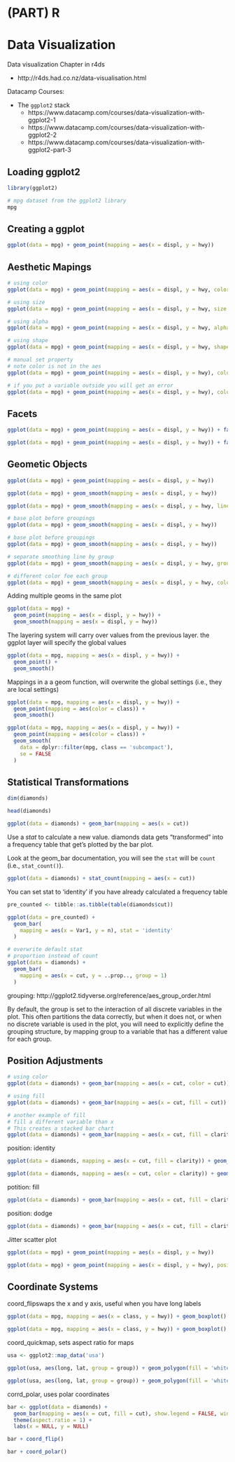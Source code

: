 # (PART) R {-}

# Data Visualization

Data visualization Chapter in r4ds

- http://r4ds.had.co.nz/data-visualisation.html

Datacamp Courses:

- The `ggplot2` stack
    - https://www.datacamp.com/courses/data-visualization-with-ggplot2-1
    - https://www.datacamp.com/courses/data-visualization-with-ggplot2-2
    - https://www.datacamp.com/courses/data-visualization-with-ggplot2-part-3

## Loading ggplot2

```r
library(ggplot2)
```

```r
# mpg dataset from the ggplot2 library
mpg
```


## Creating a ggplot

```r
ggplot(data = mpg) + geom_point(mapping = aes(x = displ, y = hwy))

```

## Aesthetic Mapings

```r
# using color
ggplot(data = mpg) + geom_point(mapping = aes(x = displ, y = hwy, color = class))
```

```r
# using size
ggplot(data = mpg) + geom_point(mapping = aes(x = displ, y = hwy, size = class))
```

```r
# using alpha
ggplot(data = mpg) + geom_point(mapping = aes(x = displ, y = hwy, alpha = class))
```

```r
# using shape
ggplot(data = mpg) + geom_point(mapping = aes(x = displ, y = hwy, shape = class))
```

```r
# manual set property
# note color is not in the aes
ggplot(data = mpg) + geom_point(mapping = aes(x = displ, y = hwy), color = "blue")
```

```r
# if you put a variable outside you will get an error
ggplot(data = mpg) + geom_point(mapping = aes(x = displ, y = hwy), color = class)
```

## Facets

```r
ggplot(data = mpg) + geom_point(mapping = aes(x = displ, y = hwy)) + facet_wrap(~ class, nrow = 2)
```

```r
ggplot(data = mpg) + geom_point(mapping = aes(x = displ, y = hwy)) + facet_grid(drv ~ cyl)
```

## Geometic Objects

```r
ggplot(data = mpg) + geom_point(mapping = aes(x = displ, y = hwy))
```

```r
ggplot(data = mpg) + geom_smooth(mapping = aes(x = displ, y = hwy))
```

```r
ggplot(data = mpg) + geom_smooth(mapping = aes(x = displ, y = hwy, linetime = drv))
```

```r
# base plot before groupings
ggplot(data = mpg) + geom_smooth(mapping = aes(x = displ, y = hwy))
```

```r
# base plot before groupings
ggplot(data = mpg) + geom_smooth(mapping = aes(x = displ, y = hwy))

# separate smoothing line by group
ggplot(data = mpg) + geom_smooth(mapping = aes(x = displ, y = hwy, group = drv))

# different color foe each group
ggplot(data = mpg) + geom_smooth(mapping = aes(x = displ, y = hwy, color = drv), show.legend = FALSE)
```


Adding multiple geoms in the same plot
```r
ggplot(data = mpg) +
  geom_point(mapping = aes(x = displ, y = hwy)) +
  geom_smooth(mapping = aes(x = displ, y = hwy))
```

The layering system will carry over values from the previous layer.
the ggplot layer will specify the global values

```r
ggplot(data = mpg, mapping = aes(x = displ, y = hwy)) +
  geom_point() +
  geom_smooth()
```

Mappings in a a geom function, will overwrite the global settings (i.e., they are local settings)

```r
ggplot(data = mpg, mapping = aes(x = displ, y = hwy)) +
  geom_point(mapping = aes(color = class)) +
  geom_smooth()
```

```r
ggplot(data = mpg, mapping = aes(x = displ, y = hwy)) +
  geom_point(mapping = aes(color = class)) +
  geom_smooth(
    data = dplyr::filter(mpg, class == 'subcompact'),
    se = FALSE
  )
```

## Statistical Transformations

```r
dim(diamonds)
```

```r
head(diamonds)
```


```r
ggplot(data = diamonds) + geom_bar(mapping = aes(x = cut))
```

Use a *stat* to calculate a new value.
diamonds data gets "transformed" into a frequency table that get's plotted by the bar plot.

Look at the geom_bar documentation, you will see the `stat` will be `count` (i.e., `stat_count()`).

```r
ggplot(data = diamonds) + stat_count(mapping = aes(x = cut))
```

You can set stat to 'identity' if you have already calculated a frequency table

```r
pre_counted <- tibble::as.tibble(table(diamonds$cut))
```

```r
ggplot(data = pre_counted) +
  geom_bar(
    mapping = aes(x = Var1, y = n), stat = 'identity'
  )
```


```r
# overwrite default stat
# proportion instead of count
ggplot(data = diamonds) +
  geom_bar(
    mapping = aes(x = cut, y = ..prop.., group = 1)
  )
```

grouping: http://ggplot2.tidyverse.org/reference/aes_group_order.html

By default, the group is set to the interaction of all discrete variables in the
plot. This often partitions the data correctly, but when it does not, or when
no discrete variable is used in the plot, you will need to explicitly define the
grouping structure, by mapping group to a variable that has a different value
for each group.

## Position Adjustments

```r
# using color
ggplot(data = diamonds) + geom_bar(mapping = aes(x = cut, color = cut))
```

```r
# using fill
ggplot(data = diamonds) + geom_bar(mapping = aes(x = cut, fill = cut))
```

```r
# another example of fill
# fill a different variable than x
# This creates a stacked bar chart
ggplot(data = diamonds) + geom_bar(mapping = aes(x = cut, fill = clarity))
```

position: identity

```r
ggplot(data = diamonds, mapping = aes(x = cut, fill = clarity)) + geom_bar(alpha = 1/5, position = 'identity')
```


```r
ggplot(data = diamonds, mapping = aes(x = cut, color = clarity)) + geom_bar(fill = NA, position = 'identity')
```

potition: fill

```r
ggplot(data = diamonds) + geom_bar(mapping = aes(x = cut, fill = clarity), position = 'fill')
```

position: dodge

```r
ggplot(data = diamonds) + geom_bar(mapping = aes(x = cut, fill = clarity), position = 'dodge')
```


Jitter scatter plot

```r
ggplot(data = mpg) + geom_point(mapping = aes(x = displ, y = hwy))
```


```r
ggplot(data = mpg) + geom_point(mapping = aes(x = displ, y = hwy), position = 'jitter')
```

## Coordinate Systems

coord_flipswaps the x and y axis, useful when you have long labels

```r
ggplot(data = mpg, mapping = aes(x = class, y = hwy)) + geom_boxplot()
```

```r
ggplot(data = mpg, mapping = aes(x = class, y = hwy)) + geom_boxplot() + coord_flip()
```

coord_quickmap, sets aspect ratio for maps

```r
usa <- ggplot2::map_data('usa')
```


```r
ggplot(usa, aes(long, lat, group = group)) + geom_polygon(fill = 'white', color = 'black')
```

```r
ggplot(usa, aes(long, lat, group = group)) + geom_polygon(fill = 'white', color = 'black') + coord_quickmap()
```

corrd_polar, uses polar coordinates

```r
bar <- ggplot(data = diamonds) +
  geom_bar(mapping = aes(x = cut, fill = cut), show.legend = FALSE, width = 1) +
  theme(aspect.ratio = 1) +
  labs(x = NULL, y = NULL)
```

```r
bar + coord_flip()
```

```r
bar + coord_polar()
```


